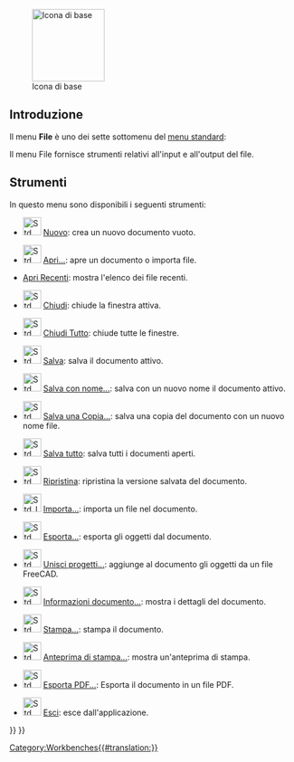 <languages/>

{{Docnav/it
|
|[[Std_Edit_Menu/it|Menu Modifica]]
|[[Std_Base/it|Menu di base]]
|IconL=
|IconR=
|IconC=Freecad.svg
}}

[[Image:Freecad.svg|thumb|128px|Icona di base]]

{{TOCright}}

<span id="Introduction"></span>
==Introduzione==

Il menu '''File''' è uno dei sette sottomenu del [[Standard_Menu/it|menu standard]]:

{{StdMenu
|
[[Std_File_Menu/it|File]]
&nbsp;&nbsp;&nbsp;
[[Std_Edit_Menu/it|Modifica]]
&nbsp;&nbsp;&nbsp;
[[Std_View_Menu/it|Visualizza]]
&nbsp;&nbsp;&nbsp;
[[Std_Tools_Menu/it|Strumenti]]
&nbsp;&nbsp;&nbsp;
[[Std_Macro_Menu/it|Macro]]
&nbsp;&nbsp;&nbsp;
[[Std_Windows_Menu/it|Finestre]]
&nbsp;&nbsp;&nbsp;
[[Std_Help_Menu/it|Aiuto]]
}}

Il menu File fornisce strumenti relativi all'input e all'output del file.

<span id="Tools"></span>
==Strumenti==

In questo menu sono disponibili i seguenti strumenti:

* [[File:Std_New.svg|32px]] [[Std_New/it|Nuovo]]: crea un nuovo documento vuoto.

*[[File:Std_Open.svg|32px]] [[Std_Open/it|Apri...]]: apre un documento o importa file.

*[[Std_RecentFiles/it|Apri Recenti]]: mostra l'elenco dei file recenti.

* [[File:Std_CloseActiveWindow.svg|32px]] [[Std_CloseActiveWindow/it|Chiudi]]: chiude la finestra attiva.

* [[File:Std_CloseAllWindows.svg|32px]] [[Std_CloseAllWindows/it|Chiudi Tutto]]: chiude tutte le finestre.

* [[File:Std_Save.svg|32px]] [[Std_Save/it|Salva]]: salva il documento attivo.

* [[File:Std_SaveAs.svg|32px]] [[Std_SaveAs/it|Salva con nome...]]: salva con un nuovo nome il documento attivo.

* [[File:Std_SaveCopy.svg|32px]] [[Std_SaveCopy/it|Salva una Copia...]]: salva una copia del documento con un nuovo nome file.

* [[File:Std_SaveAll.svg|32px]] [[Std_SaveAll/it|Salva tutto]]: salva tutti i documenti aperti.

* [[File:Std_Revert.svg|32px]] [[Std_Revert/it|Ripristina]]: ripristina la versione salvata del documento.

* [[File:Std_Import.svg|32px]] [[Std_Import/it|Importa...]]: importa un file nel documento.

* [[File:Std_Export.svg|32px]] [[Std_Export/it|Esporta...]]: esporta gli oggetti dal documento.

* [[File:Std_MergeProjects.svg|32px]] [[Std_MergeProjects/it|Unisci progetti...]]: aggiunge al documento gli oggetti da un file FreeCAD.

* [[File:Std_ProjectInfo.svg|32px]] [[Std_ProjectInfo/it|Informazioni documento...]]: mostra i dettagli del documento.

* [[File:Std_Print.svg|32px]] [[Std_Print/it|Stampa...]]: stampa il documento.

* [[File:Std_PrintPreview.svg|32px]] [[Std_PrintPreview/it|Anteprima di stampa...]]: mostra un'anteprima di stampa.

* [[File:Std_PrintPdf.svg|32px]] [[Std_PrintPdf/it|Esporta PDF...]]: Esporta il documento in un file PDF.

* [[File:Std_Quit.svg|32px]] [[Std_Quit/it|Esci]]: esce dall'applicazione.


{{Docnav/it
|
|[[Std_Edit_Menu/it|Menu Modifica]]
|[[Std_Base/it|Menu di base]]
|IconL=
|IconR=
|IconC=Freecad.svg
}}

{{Std_Base_navi{{#translation:}}}}
{{Userdocnavi{{#translation:}}}}
[[Category:Workbenches{{#translation:}}]]